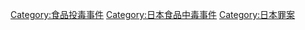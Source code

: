 [[Category:食品投毒事件|Category:食品投毒事件]]
[[Category:日本食品中毒事件|Category:日本食品中毒事件]]
[[Category:日本罪案|Category:日本罪案]]
